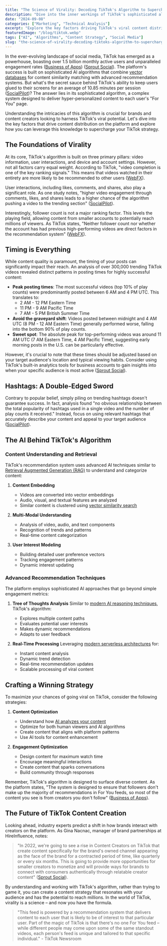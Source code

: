 ```yaml
---
title: "The Science of Virality: Decoding TikTok's Algorithm to Supercharge Your Content Strategy"
description: "Dive into the inner workings of TikTok's sophisticated algorithm and learn how it determines content distribution. Understand the key factors that drive viral success on the platform."
date: "2024-09-08"
categories: ["Marketing", "Technical Analysis"]
excerpt: "Explore the key factors driving TikTok's viral content distribution and learn how to leverage its algorithm for enhanced engagement and reach."
featuredImage: "/blog/tiktok.webp"
tags: ["AI", "Algorithms", "Content Strategy", "Social Media"]
slug: "the-science-of-virality-decoding-tiktoks-algorithm-to-supercharge-your-content-strategy"
---
```


In the ever-evolving landscape of social media, TikTok has emerged as a powerhouse, boasting over 1.5 billion monthly active users and unparalleled engagement rates​ ([Business of Apps](https://www.businessofapps.com/data/tik-tok-statistics/))​​ ([Sprout Social](https://sproutsocial.com/insights/tiktok-stats/))​. The platform's success is built on sophisticated AI algorithms that combine [vector databases](/blog/vector-databases-explained-a-developers-guide-to-modern-similarity-search) for content similarity matching with advanced recommendation systems. But what's the secret sauce behind TikTok's ability to keep users glued to their screens for an average of 10.85 minutes per session​ ([SocialPilot](https://www.socialpilot.co/tiktok-marketing/tiktok-statistics))​? The answer lies in its sophisticated algorithm, a complex system designed to deliver hyper-personalized content to each user's "For You" page.

Understanding the intricacies of this algorithm is crucial for brands and content creators looking to harness TikTok's viral potential. Let's dive into the key factors that drive content distribution on the platform and explore how you can leverage this knowledge to supercharge your TikTok strategy.

## The Foundations of Virality

At its core, TikTok's algorithm is built on three primary pillars: video information, user interactions, and device and account settings. However, not all factors carry equal weight. According to TikTok, "video completion is one of the key ranking signals." This means that videos watched in their entirety are more likely to be recommended to other users​ ([WebFX](https://www.webfx.com/blog/social-media/tik-tok-statistics/))​.

User interactions, including likes, comments, and shares, also play a significant role. As one study notes, "higher video engagement through comments, likes, and shares leads to a higher chance of the algorithm pushing a video to the trending section"​ ([SocialPilot](https://www.socialpilot.co/tiktok-marketing/tiktok-statistics))​.

Interestingly, follower count is not a major ranking factor. This levels the playing field, allowing content from smaller accounts to potentially reach millions of viewers. As TikTok states, "Neither follower count nor whether the account has had previous high-performing videos are direct factors in the recommendation system"​ ([WebFX](https://www.webfx.com/blog/social-media/tik-tok-statistics/))​.

## Timing is Everything

While content quality is paramount, the timing of your posts can significantly impact their reach. An analysis of over 300,000 trending TikTok videos revealed distinct patterns in posting times for highly successful content:

- **Peak posting times**: The most successful videos (top 10% of play counts) were predominantly posted between 6 AM and 4 PM UTC. This translates to:
  - 2 AM - 12 PM Eastern Time
  - 11 PM - 9 AM Pacific Time
  - 7 AM - 5 PM British Summer Time
- **Avoid the graveyard shift**: Videos posted between midnight and 4 AM UTC (8 PM - 12 AM Eastern Time) generally performed worse, falling into the bottom 90% of play counts.
- **Sweet spot**: The absolute peak for top-performing videos was around 11 AM UTC (7 AM Eastern Time, 4 AM Pacific Time), suggesting early morning posts in the U.S. can be particularly effective.

However, it's crucial to note that these times should be adjusted based on your target audience's location and typical viewing habits. Consider using TikTok's built-in analytics tools for business accounts to gain insights into when your specific audience is most active​ ([Sprout Social](https://sproutsocial.com/insights/tiktok-stats/))​.

## Hashtags: A Double-Edged Sword

Contrary to popular belief, simply piling on trending hashtags doesn't guarantee success. In fact, analysis found "no obvious relationship between the total popularity of hashtags used in a single video and the number of play counts it received." Instead, focus on using relevant hashtags that accurately describe your content and appeal to your target audience​ ([SocialPilot](https://www.socialpilot.co/tiktok-marketing/tiktok-statistics))​.

## The AI Behind TikTok's Algorithm

### Content Understanding and Retrieval

TikTok's recommendation system uses advanced AI techniques similar to [Retrieval Augmented Generation (RAG)](/blog/rag-revolution-transforming-ai-with-retrieval-augmented-generation) to understand and categorize content:

1. **Content Embedding**

   - Videos are converted into vector embeddings
   - Audio, visual, and textual features are analyzed
   - Similar content is clustered using [vector similarity search](/blog/vector-databases-explained-a-developers-guide-to-modern-similarity-search)

2. **Multi-Modal Understanding**

   - Analysis of video, audio, and text components
   - Recognition of trends and patterns
   - Real-time content categorization

3. **User Interest Modeling**
   - Building detailed user preference vectors
   - Tracking engagement patterns
   - Dynamic interest updating

### Advanced Recommendation Techniques

The platform employs sophisticated AI approaches that go beyond simple engagement metrics:

1. **Tree of Thoughts Analysis**
   Similar to [modern AI reasoning techniques](/blog/from-chain-of-thought-to-tree-of-thoughts-which-prompting-method-is-right-for-you), TikTok's algorithm:

   - Explores multiple content paths
   - Evaluates potential user interests
   - Makes dynamic recommendations
   - Adapts to user feedback

2. **Real-Time Processing**
   Leveraging [modern serverless architectures](/blog/unlocking-the-power-of-serverless-computing-a-guide-to-modern-event-driven-application-development) for:
   - Instant content analysis
   - Dynamic trend detection
   - Real-time recommendation updates
   - Scalable processing of viral content

## Crafting a Winning Strategy

To maximize your chances of going viral on TikTok, consider the following strategies:

1. **Content Optimization**

   - Understand how [AI analyzes your content](/blog/ai-in-digital-marketing)
   - Optimize for both human viewers and AI algorithms
   - Create content that aligns with platform patterns
   - Use AI tools for content enhancement

2. **Engagement Optimization**
   - Design content for maximum watch time
   - Encourage meaningful interactions
   - Create content that sparks conversations
   - Build community through responses

Remember, TikTok's algorithm is designed to surface diverse content. As the platform states, "The system is designed to ensure that followers don't make up the majority of recommendations in For You feeds, so most of the content you see is from creators you don't follow"​ ([Business of Apps](https://www.businessofapps.com/data/tik-tok-statistics/))​.

## The Future of TikTok Content Creation

Looking ahead, industry experts predict a shift in how brands interact with creators on the platform. As Gina Nacnac, manager of brand partnerships at HireInfluence, notes:

> "In 2022, we're going to see a rise in Content Creators on TikTok that create content specifically for the brand's owned channel appearing as the face of the brand for a contracted period of time, like quarterly or every six months. This is going to provide more opportunities for smaller creators to monetize and will provide ways for brands to connect with consumers authentically through relatable creator content"​ ([Sprout Social](https://sproutsocial.com/insights/tiktok-stats/))​.

By understanding and working with TikTok's algorithm, rather than trying to game it, you can create a content strategy that resonates with your audience and has the potential to reach millions. In the world of TikTok, virality is a science – and now you have the formula.

> "This feed is powered by a recommendation system that delivers content to each user that is likely to be of interest to that particular user. Part of the magic of TikTok is that there's no one For You feed – while different people may come upon some of the same standout videos, each person's feed is unique and tailored to that specific individual." - TikTok Newsroom
